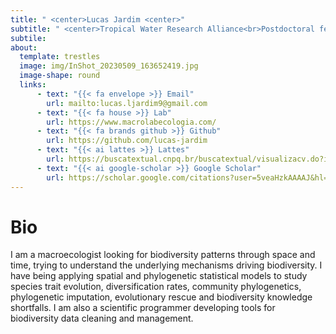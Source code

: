 ```yaml
---
title: " <center>Lucas Jardim <center>"
subtitle: " <center>Tropical Water Research Alliance<br>Postdoctoral fellow<br>Macrolab<br>Universidade Federal de Jataí (Brazil) </center>"
subtile: 
about:
  template: trestles
  image: img/InShot_20230509_163652419.jpg
  image-shape: round
  links:
      - text: "{{< fa envelope >}} Email"
        url: mailto:lucas.ljardim9@gmail.com
      - text: "{{< fa house >}} Lab"
        url: https://www.macrolabecologia.com/  
      - text: "{{< fa brands github >}} Github"
        url: https://github.com/lucas-jardim
      - text: "{{< ai lattes >}} Lattes"
        url: https://buscatextual.cnpq.br/buscatextual/visualizacv.do?id=K4209913E0&tokenCaptchar=03AFcWeA43QrzsBADkcm_5qGVa7JLqmWyGjG65euLkjuscQjuEr8AKKjrYRAIgFCEQxD9PzWqEk8_nBxhKNQkSVVS_VdJmosGOBQcidjRhHIT4BZj5M8TMpGu7PGXrygyrwzEbWUC_lASO3f7zL-c-nx4umwjYd9QlPG4dV-Lx1Vvdx6_btGa_JLo40VUBFRZyHtLhU8y7jS3W5MuaG5YBNe0YfSDUMlhiQAYC9e0jb4JFS4jpjO8cntgQZUn5oPdhVpDyDDrlKyDP0PQQ-LiVqzIMLfQnp7dVLXjNgQXnCbZggrQrU_xM7A8bmAVJfViuYdTSeMsuo7NG935XnH0KevZ8siG8oQFni2CZt4z7yBbR9_KW3-gjqAkHd4Ox5FPpdWhAYsJ1zvRk89p8Vl7tWTEqMQW_OZYByQHh3_HUA-G-wNXkSnh-tDPcJXOdPnQCKm2OsNONOVg3hWePgAC8cxBbeQQxe1q-2NUKLslFRglMvmEvlJnpwWydRjlTaykkOB1kqCmRDVMvcAgY167OjuJlp2CMwcR5Izhc1DJtTmi1F3TQlEG6SDdvqt1cpItW26-xRKwwsdrKANiciRa0eGCzFoKvZldjw2Wed2c0OuGlBKBSaSPTBQAMdnMkYKxSt2UNdfU2KkrlEYY3QPjhtEeKuRryfbBjv33Sm3gjTqOSUlE3kv9sOIc
      - text: "{{< ai google-scholar >}} Google Scholar"
        url: https://scholar.google.com/citations?user=5veaHzkAAAAJ&hl=pt-BR&oi=ao
---
```


# Bio

I am a macroecologist looking for biodiversity patterns through space and time, trying to understand the underlying mechanisms driving biodiversity. I have being applying spatial and phylogenetic statistical models to study species trait evolution, diversification rates, community phylogenetics, phylogenetic imputation, evolutionary rescue and biodiversity knowledge shortfalls. I am also a scientific programmer developing tools for biodiversity data cleaning and management.
